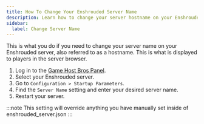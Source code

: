 ```yaml
---
title: How To Change Your Enshrouded Server Name
description: Learn how to change your server hostname on your Enshrouded server.
sidebar:
  label: Change Server Name
---
```


This is what you do if you need to change your server name on your Enshrouded server, also referred to as a hostname. This is what is displayed to players in the server browser.
<Steps>
1. Log in to the [Game Host Bros Panel](https://panel.gamehostbros.com/).
2. Select your Enshrouded server.
3. Go to `Configuration > Startup Parameters`.
4. Find the `Server Name` setting and enter your desired server name.
5. Restart your server.
</Steps>
:::note
This setting will override anything you have manually set inside of enshrouded_server.json
:::
